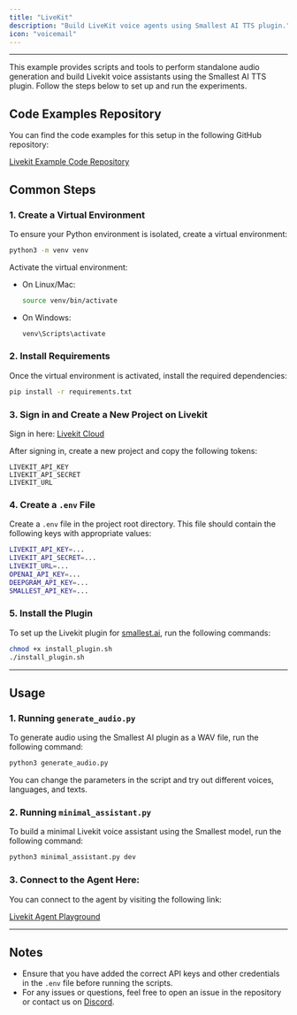```yaml
---
title: "LiveKit"
description: "Build LiveKit voice agents using Smallest AI TTS plugin."
icon: "voicemail"
---
```


---

This example provides scripts and tools to perform standalone audio generation and build Livekit voice assistants using the Smallest AI TTS plugin. Follow the steps below to set up and run the experiments.

## Code Examples Repository

You can find the code examples for this setup in the following GitHub repository:

[Livekit Example Code Repository](https://github.com/smallest-inc/livekit-example)

## Common Steps

### 1. Create a Virtual Environment

To ensure your Python environment is isolated, create a virtual environment:

```bash
python3 -m venv venv
```

Activate the virtual environment:

- On Linux/Mac:
  ```bash
  source venv/bin/activate
  ```

- On Windows:
  ```bash
  venv\Scripts\activate
  ```

### 2. Install Requirements

Once the virtual environment is activated, install the required dependencies:

```bash
pip install -r requirements.txt
```

### 3. Sign in and Create a New Project on Livekit

Sign in here: [Livekit Cloud](https://cloud.livekit.io/)

After signing in, create a new project and copy the following tokens:

```
LIVEKIT_API_KEY
LIVEKIT_API_SECRET
LIVEKIT_URL
```

### 4. Create a `.env` File

Create a `.env` file in the project root directory. This file should contain the following keys with appropriate values:

```bash
LIVEKIT_API_KEY=...
LIVEKIT_API_SECRET=...
LIVEKIT_URL=...
OPENAI_API_KEY=...
DEEPGRAM_API_KEY=...
SMALLEST_API_KEY=...
```

### 5. Install the Plugin

To set up the Livekit plugin for [smallest.ai](https://smallest.ai), run the following commands:

```bash
chmod +x install_plugin.sh
./install_plugin.sh
```

---

## Usage

### 1. Running `generate_audio.py`

To generate audio using the Smallest AI plugin as a WAV file, run the following command:

```bash
python3 generate_audio.py
```

You can change the parameters in the script and try out different voices, languages, and texts.

### 2. Running `minimal_assistant.py`

To build a minimal Livekit voice assistant using the Smallest model, run the following command:

```bash
python3 minimal_assistant.py dev
```

### 3. Connect to the Agent Here:

You can connect to the agent by visiting the following link:

[Livekit Agent Playground](https://agents-playground.livekit.io/)

---

## Notes

- Ensure that you have added the correct API keys and other credentials in the `.env` file before running the scripts.
- For any issues or questions, feel free to open an issue in the repository or contact us on [Discord](https://discord.gg/Ub25S48hSf).

